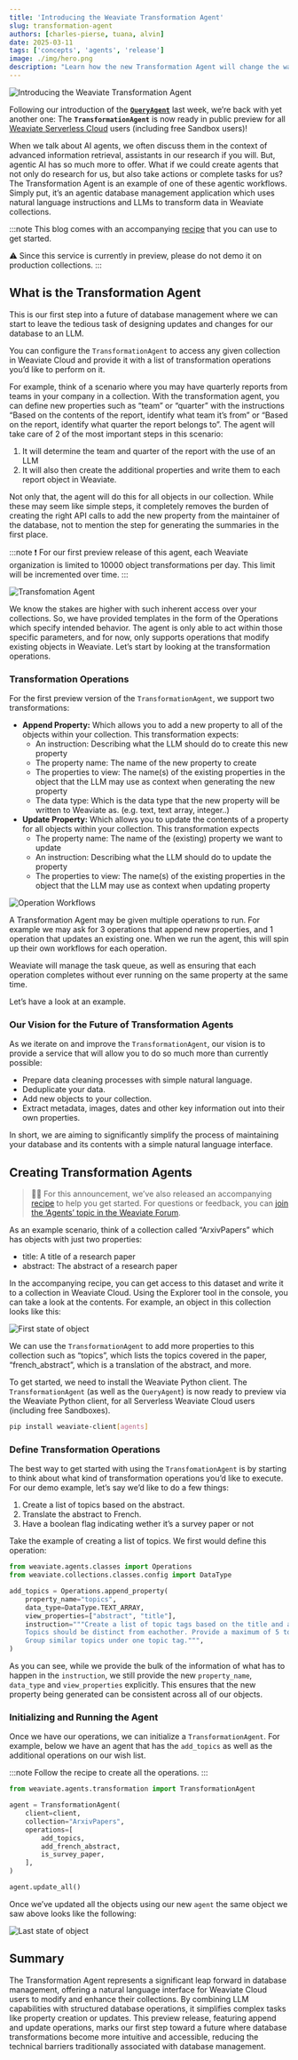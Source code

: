 ```yaml
---
title: 'Introducing the Weaviate Transformation Agent'
slug: transformation-agent
authors: [charles-pierse, tuana, alvin]
date: 2025-03-11
tags: ['concepts', 'agents', 'release']
image: ./img/hero.png
description: "Learn how the new Transformation Agent will change the way we manage data. Say goodbye to the tedious tasks of database management!"
---
```

![Introducing the Weaviate Transformation Agent](./img/hero.png)


Following our introduction of the [**`QueryAgent`**](/blog/query-agent) last week, we’re back with yet another one: The **`TransformationAgent`** is now ready in public preview for all [Weaviate Serverless Cloud](/deployment/serverless) users (including free Sandbox users)!


When we talk about AI agents, we often discuss them in the context of advanced information retrieval, assistants in our research if you will. But, agentic AI has so much more to offer. What if we could create agents that not only do research for us, but also take actions or complete tasks for us? The Transformation Agent is an example of one of these agentic workflows. Simply put, it’s an agentic database management application which uses natural language instructions and LLMs to transform data in Weaviate collections.

:::note 
This blog comes with an accompanying [recipe](https://colab.research.google.com/github/weaviate/recipes/blob/main/weaviate-services/agents/transformation-agent-get-started.ipynb#scrollTo=Uiu5C8n7v-Xp) that you can use to get started.

⚠️ Since this service is currently in preview, please do not demo it on production collections.
:::

## What is the Transformation Agent

This is our first step into a future of database management where we can start to leave the tedious task of designing updates and changes for our database to an LLM.

You can configure the `TransformationAgent` to access any given collection in Weaviate Cloud and provide it with a list of transformation operations you’d like to perform on it.

For example, think of a scenario where you may have quarterly reports from teams in your company in a collection. With the transformation agent, you can define new properties such as “team” or “quarter” with the instructions “Based on the contents of the report, identify what team it’s from” or “Based on the report, identify what quarter the report belongs to”. The agent will take care of 2 of the most important steps in this scenario:

1.  It will determine the team and quarter of the report with the use of an LLM
2.  It will also then create the additional properties and write them to each report object in Weaviate.

Not only that, the agent will do this for all objects in our collection. While these may seem like simple steps, it completely removes the burden of creating the right API calls to add the new property from the maintainer of the database, not to mention the step for generating the summaries in the first place.

:::note 
❗️ For our first preview release of this agent, each Weaviate organization is limited to 10000 object transformations per day. This limit will be incremented over time.
:::

![Transfomation Agent](img/agent.png)

We know the stakes are higher with such inherent access over your collections. So, we have provided templates in the form of the Operations which specify intended behavior. The agent is only able to act within those specific parameters, and for now, only supports operations that modify existing objects in Weaviate. Let’s start by looking at the transformation operations.

### Transformation Operations

For the first preview version of the `TransformationAgent`, we support two transformations:

-   **Append Property:** Which allows you to add a new property to all of the objects within your collection. This transformation expects:
    -   An instruction: Describing what the LLM should do to create this new property
    -   The property name: The name of the new property to create
    -   The properties to view: The name(s) of the existing properties in the object that the LLM may use as context when generating the new property
    -   The data type: Which is the data type that the new property will be written to Weaviate as. (e.g. text, text array, integer..)
-   **Update Property:** Which allows you to update the contents of a property for all objects within your collection. This transformation expects
    -   The property name: The name of the (existing) property we want to update
    -   An instruction: Describing what the LLM should do to update the property
    -   The properties to view: The name(s) of the existing properties in the object that the LLM may use as context when updating property

![Operation Workflows](img/workflows.png)

A Transformation Agent may be given multiple operations to run. For example we may ask for 3 operations that append new properties, and 1 operation that updates an existing one. When we run the agent, this will spin up their own workflows for each operation.

Weaviate will manage the task queue, as well as ensuring that each operation completes without ever running on the same property at the same time.

Let’s have a look at an example.

### Our Vision for the Future of Transformation Agents

As we iterate on and improve the `TransformationAgent`, our vision is to provide a service that will allow you to do so much more than currently possible:

-   Prepare data cleaning processes with simple natural language.
-   Deduplicate your data.
-   Add new objects to your collection.
-   Extract metadata, images, dates and other key information out into their own properties.

In short, we are aiming to significantly simplify the process of maintaining your database and its contents with a simple natural language interface.

## Creating Transformation Agents

> 👩‍🍳 For this announcement, we’ve also released an accompanying [recipe](https://colab.research.google.com/github/weaviate/recipes/blob/main/weaviate-services/agents/transformation-agent-get-started.ipynb#scrollTo=Uiu5C8n7v-Xp) to help you get started. For questions or feedback, you can [join the ‘Agents’ topic in the Weaviate Forum](https://forum.weaviate.io/c/agents/10).

As an example scenario, think of a collection called “ArxivPapers” which has objects with just two properties:

-   title: A title of a research paper
-   abstract: The abstract of a research paper

In the accompanying recipe, you can get access to this dataset and write it to a collection in Weaviate Cloud. Using the Explorer tool in the console, you can take a look at the contents. For example, an object in this collection looks like this:

![First state of object](img/screenshot1.png)

We can use the `TransformationAgent` to add more properties to this collection such as “topics”, which lists the topics covered in the paper, “french_abstract”, which is a translation of the abstract, and more.

To get started, we need to install the Weaviate Python client. The `TransformationAgent` (as well as the `QueryAgent`) is now ready to preview via the Weaviate Python client, for all Serverless Weaviate Cloud users (including free Sandboxes).

```bash
pip install weaviate-client[agents]  

```

### Define Transformation Operations

The best way to get started with using the `TransfomationAgent` is by starting to think about what kind of transformation operations you’d like to execute. For our demo example, let’s say we’d like to do a few things:

1.  Create a list of topics based on the abstract.
2.  Translate the abstract to French.
3.  Have a boolean flag indicating wether it’s a survey paper or not

Take the example of creating a list of topics. We first would define this operation:

```python
from weaviate.agents.classes import Operations
from weaviate.collections.classes.config import DataType

add_topics = Operations.append_property(
    property_name="topics",
    data_type=DataType.TEXT_ARRAY,
    view_properties=["abstract", "title"],
    instruction="""Create a list of topic tags based on the title and abstract.
    Topics should be distinct from eachother. Provide a maximum of 5 topics.
    Group similar topics under one topic tag.""",
)

```

As you can see, while we provide the bulk of the information of what has to happen in the `instruction`, we still provide the new `property_name`, `data_type` and `view_properties` explicitly. This ensures that the new property being generated can be consistent across all of our objects.

### Initializing and Running the Agent

Once we have our operations, we can initialize a `TransformationAgent`. For example, below we have an agent that has the `add_topics` as well as the additional operations on our wish list.

:::note
Follow the recipe to create all the operations.
:::

```python
from weaviate.agents.transformation import TransformationAgent

agent = TransformationAgent(
    client=client,
    collection="ArxivPapers",
    operations=[
        add_topics,
        add_french_abstract,
        is_survey_paper,
    ],
)

agent.update_all()

```

Once we’ve updated all the objects using our new `agent` the same object we saw above looks like the following:

![Last state of object](img/screenshot2.png)

## Summary

The Transformation Agent represents a significant leap forward in database management, offering a natural language interface for Weaviate Cloud users to modify and enhance their collections. By combining LLM capabilities with structured database operations, it simplifies complex tasks like property creation or updates. This preview release, featuring append and update operations, marks our first step toward a future where database transformations become more intuitive and accessible, reducing the technical barriers traditionally associated with database management.



<WhatsNext />